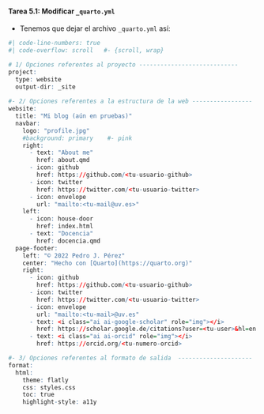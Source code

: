 ::: {.callout-important icon="false"}
#### Tarea 5.1: Modificar `_quarto.yml`

- Tenemos que dejar el archivo `_quarto.yml` así:

```r
#| code-line-numbers: true
#| code-overflow: scroll   #- {scroll, wrap}

# 1/ Opciones referentes al proyecto ----------------------------
project:
  type: website
  output-dir: _site    
 
#- 2/ Opciones referentes a la estructura de la web -----------------
website:
  title: "Mi blog (aún en pruebas)"
  navbar:
    logo: "profile.jpg"
    #background: primary    #- pink
    right:
      - text: "About me"
        href: about.qmd
      - icon: github
        href: https://github.com/<tu-usuario-github>
      - icon: twitter
        href: https://twitter.com/<tu-usuario-twitter>
      - icon: envelope
        url: "mailto:<tu-mail@uv.es>"
    left: 
      - icon: house-door
        href: index.html
      - text: "Docencia"
        href: docencia.qmd
  page-footer:
    left: "© 2022 Pedro J. Pérez"
    center: "Hecho con [Quarto](https://quarto.org)"
    right:
      - icon: github
        href: https://github.com/<tu-usuario-github>
      - icon: twitter
        href: https://twitter.com/<tu-usuario-twitter>
      - icon: envelope
        url: "mailto:<tu-mail>@uv.es"
      - text: <i class="ai ai-google-scholar" role="img"></i>
        href: https://scholar.google.de/citations?user=<tu-user>&hl=en
      - text: <i class="ai ai-orcid" role="img"></i>
        href: https://orcid.org/<tu-numero-orcid>

#- 3/ Opciones referentes al formato de salida  ---------------------
format:
  html:
    theme: flatly  
    css: styles.css
    toc: true
    highlight-style: a11y          
  
```


:::
